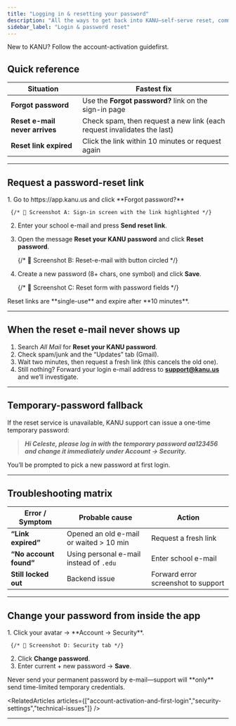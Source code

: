 ```yaml
---
title: "Logging in & resetting your password"
description: "All the ways to get back into KANU—self-serve reset, common errors, and last-resort options."
sidebar_label: "Login & password reset"
---
```


<info>
  New to KANU? Follow the account-activation guidefirst.
</info>

## Quick reference

| Situation                      | Fastest fix                                                             |
| ------------------------------ | ----------------------------------------------------------------------- |
| **Forgot password**            | Use the **Forgot password?** link on the sign-in page                   |
| **Reset e-mail never arrives** | Check spam, then request a new link (each request invalidates the last) |
| **Reset link expired**         | Click the link within 10 minutes or request again                       |

---

## Request a password-reset link

<Steps>
  1. Go to https://app.kanu.us and click **Forgot password?**

     {/* 📸 Screenshot A: Sign-in screen with the link highlighted */}
  2. Enter your school e-mail and press **Send reset link**.
  3. Open the message **Reset your KANU password** and click **Reset password**.

     {/* 📸 Screenshot B: Reset-e-mail with button circled */}
  4. Create a new password (8\+ chars, one symbol) and click **Save**.

     {/* 📸 Screenshot C: Reset form with password fields */}
</Steps>

<tip>
  Reset links are **single-use** and expire after **10 minutes**.
</tip>

---

## When the reset e-mail never shows up

1. Search _All Mail_ for **Reset your KANU password**.
2. Check spam/junk and the “Updates” tab (Gmail).
3. Wait two minutes, then request a fresh link (this cancels the old one).
4. Still nothing? Forward your login e-mail address to [**support@kanu.us**](mailto:support@kanu.us) and we’ll investigate.

---

## Temporary-password fallback

If the reset service is unavailable, KANU support can issue a one-time temporary password:

> ****_Hi Celeste, please log in with the temporary password aa123456 and change it immediately under Account → Security._****

You’ll be prompted to pick a new password at first login.

---

## Troubleshooting matrix

| Error / Symptom        | Probable cause                           | Action                              |
| ---------------------- | ---------------------------------------- | ----------------------------------- |
| **“Link expired”**     | Opened an old e-mail or waited \> 10 min | Request a fresh link                |
| **“No account found”** | Using personal e-mail instead of `.edu`  | Enter school e-mail                 |
| **Still locked out**   | Backend issue                            | Forward error screenshot to support |

---

## Change your password from inside the app

<Steps>
  1. Click your avatar → **Account → Security**.

     {/* 📸 Screenshot D: Security tab */}
  2. Click **Change password**.
  3. Enter current \+ new password → **Save**.
</Steps>

<warning>
  Never send your permanent password by e-mail—support will **only** send time-limited temporary credentials.
</warning>

<RelatedArticles articles={["account-activation-and-first-login","security-settings","technical-issues"]} />

---
